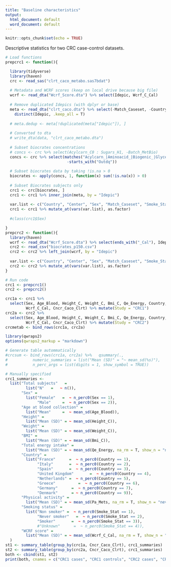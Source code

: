 ```yaml
---
title: "Baseline characteristics"
output:
  html_document: default
  word_document: default
---
```


```r
knitr::opts_chunk$set(echo = TRUE)
```

Descriptive statistics for two CRC case-control datasets.

```r
# Load functions
prepcrc1 <- function(){

  library(tidyverse)
  library(haven)
  crc <- read_sas("clrt_caco_metabo.sas7bdat")
  
  # Metadata and WCRF scores (keep on local drive because big file)
  wcrf <- read_dta("Wcrf_Score.dta") %>% select(Idepic, Wcrf_C_Cal)
  
  # Remove duplicated Idepics (with dplyr or base)
  meta <- read_dta("clrt_caco.dta") %>% select(-Match_Caseset, -Country, -Center, -Cncr_Caco_Clrt) %>%
    distinct(Idepic, .keep_all = T)
  
  # meta.dedup <- meta[!duplicated(meta["Idepic"]), ]
  
  # Converted to dta
  # write_dta(data, "clrt_caco_metabo.dta")
  
  # Subset biocrates concentrations
  # concs <- crc %>% select(Acylcarn_C0 : Sugars_H1, -Batch_MetBio)
  concs <- crc %>% select(matches("Acylcarn_|Aminoacid_|Biogenic_|Glyceroph_|Sphingo_|Sugars_"), 
                           -starts_with("Outdq"))
  
  # Subset biocrates data by taking !is.na > 0
  biocrates <- apply(concs, 1, function(x) sum(!is.na(x)) > 0)
  
  # Subset Biocrates subjects only
  crc1 <- crc[biocrates, ]
  crc1 <- crc1 %>% inner_join(meta, by = "Idepic")
  
  var.list <- c("Country", "Center", "Sex", "Match_Caseset", "Smoke_Stat", "L_School")
  crc1 <- crc1 %>% mutate_at(vars(var.list), as.factor)
  
  #class(crc1$Sex)

}
prepcrc2 <- function(){
  library(haven)
  wcrf <- read_dta("Wcrf_Score.dta") %>% select(ends_with("_Cal"), Idepic)
  crc2 <- read_csv("biocrates_p150.csv")
  crc2 <- crc2 %>% left_join(wcrf, by = "Idepic")
  
  var.list <- c("Country", "Center", "Sex", "Match_Caseset", "Smoke_Stat", "L_School")
  crc2 <- crc2 %>% mutate_at(vars(var.list), as.factor)
}

# Run code
crc1 <- prepcrc1()
crc2 <- prepcrc2()

crc1a <- crc1 %>% 
  select(Sex, Age_Blood, Height_C, Weight_C, Bmi_C, Qe_Energy, Country, Pa_Mets, Smoke_Stat, 
         Wcrf_C_Cal, Cncr_Caco_Clrt) %>% mutate(Study = "CRC1")
crc2a <- crc2 %>% 
  select(Sex, Age_Blood, Height_C, Weight_C, Bmi_C, Qe_Energy, Country, Pa_Mets, Smoke_Stat, 
         Wcrf_C_Cal, Cncr_Caco_Clrt) %>% mutate(Study = "CRC2")
crcmetab <- bind_rows(crc1a, crc2a)

library(qwraps2)
options(qwraps2_markup = "markdown")

# Generate table autommatically
#crcsum <- bind_rows(crc1a, crc2a) %>%   qsummary(.,
#           numeric_summaries = list("Mean (SD)" = "~ mean_sd(%s)"),
#           n_perc_args = list(digits = 1, show_symbol = TRUE))

# Manually specified
crc1_summaries <-
  list("Total subjects"   =
         list("N"   =   ~ n()),
       "Sex" = 
         list("Female"   =  ~ n_perc0(Sex == 1),
              "Male"     =  ~ n_perc0(Sex == 2)),
       "Age at blood collection" = 
         list("Mean"     =  ~ mean_sd(Age_Blood)),
       "Height" =
         list("Mean (SD)" = ~ mean_sd(Height_C)),
       "Weight" =
         list("Mean (SD)" = ~ mean_sd(Weight_C)),
       "BMI" =
         list("Mean (SD)" = ~ mean_sd(Bmi_C)),
       "Total energy intake" =
         list("Mean (SD)" = ~ mean_sd(Qe_Energy, na_rm = T, show_n = "never")),
       "Country" = 
         list("France"      =  ~ n_perc0(Country == 1),
              "Italy"       =  ~ n_perc0(Country == 2),
              "Spain"       =  ~ n_perc0(Country == 3),
              "United Kingdom"       =  ~ n_perc0(Country == 4),
              "Netherlands" =  ~ n_perc0(Country == 5),
              "Greece"          =  ~ n_perc0(Country == 6),
              "Germany"      =  ~ n_perc0(Country == 7),
              "Denmark"      = ~ n_perc0(Country == 9)),
       "Physical activity" =
         list("Mean (SD)" = ~ mean_sd(Pa_Mets, na_rm = T, show_n = "never")),
       "Smoking status" =
         list("Non smoker" =  ~ n_perc0(Smoke_Stat == 1),
              "Never smoker"   =  ~ n_perc0(Smoke_Stat == 2),
              "Smoker"       =  ~ n_perc0(Smoke_Stat == 3)),
              #"Unknown"      =  ~ n_perc0(Smoke_Stat == 4)),
       "WCRF score" = 
         list("Mean (SD)" = ~ mean_sd(Wcrf_C_Cal, na_rm = T, show_n = "never"))
  )
st1 <- summary_table(group_by(crc1a, Cncr_Caco_Clrt), crc1_summaries)
st2 <- summary_table(group_by(crc2a, Cncr_Caco_Clrt), crc1_summaries)
both <- cbind(st1, st2)
print(both, cnames = c("CRC1 cases", "CRC1 controls", "CRC2 cases", "CRC2 controls"))
```

